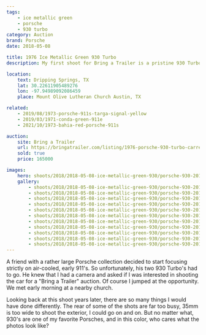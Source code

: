```yaml
---
tags:
    - ice metallic green
    - porsche
    - 930 turbo
category: Auction
brand: Porsche
date: 2018-05-08

title: 1976 Ice Metallic Green 930 Turbo
description: My first shoot for Bring a Trailer is a pristine 930 Turbo painted in a glorious shade of Ice Metallic Green that sells for $165,000!

location:
    text: Dripping Springs, TX
    lat: 30.22611905489276
    lon: -97.94989092086459
    place: Mount Olive Lutheran Church Austin, TX

related:
    - 2019/08/1973-porsche-911s-targa-signal-yellow
    - 2019/03/1971-conda-green-911e
    - 2021/10/1973-bahia-red-porsche-911s

auction:
    site: Bring a Trailer
    url: https://bringatrailer.com/listing/1976-porsche-930-turbo-carrera-5/
    sold: true
    price: 165000

images:
    hero: shoots/2018/2018-05-08-ice-metallic-green-930/porsche-930-2018_003.jpg
    gallery:
        - shoots/2018/2018-05-08-ice-metallic-green-930/porsche-930-2018_001.jpg
        - shoots/2018/2018-05-08-ice-metallic-green-930/porsche-930-2018_002.jpg
        - shoots/2018/2018-05-08-ice-metallic-green-930/porsche-930-2018_003.jpg
        - shoots/2018/2018-05-08-ice-metallic-green-930/porsche-930-2018_004.jpg
        - shoots/2018/2018-05-08-ice-metallic-green-930/porsche-930-2018_005.jpg
        - shoots/2018/2018-05-08-ice-metallic-green-930/porsche-930-2018_006.jpg
        - shoots/2018/2018-05-08-ice-metallic-green-930/porsche-930-2018_007.jpg
        - shoots/2018/2018-05-08-ice-metallic-green-930/porsche-930-2018_008.jpg
        - shoots/2018/2018-05-08-ice-metallic-green-930/porsche-930-2018_009.jpg
        - shoots/2018/2018-05-08-ice-metallic-green-930/porsche-930-2018_010.jpg
        - shoots/2018/2018-05-08-ice-metallic-green-930/porsche-930-2018_011.jpg
---
```


A friend with a rather large Porsche collection decided to start focusing strictly on air-cooled, early 911's. So unfortunately, his two 930 Turbo's had to go. He knew that I had a camera and asked if I was interested in shooting the car for a "Bring a Trailer" auction. Of course I jumped at the opportunity. We met early morning at a nearby church.

Looking back at this shoot years later, there are so many things I would have done differently. The rear of some of the shots are far too busy, 35mm is too wide to shoot the exterior, I could go on and on. But no matter what, 930's are one of my favorite Porsches, and in this color, who cares what the photos look like?
